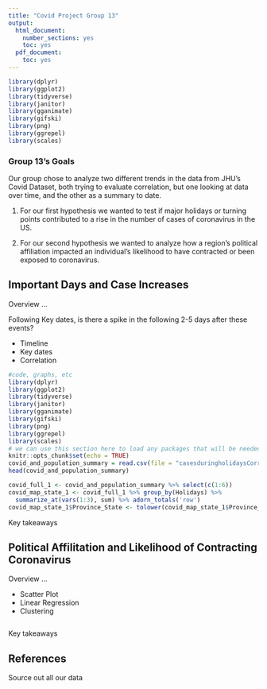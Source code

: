 ---
title: "Covid Project Group 13"
output:
  html_document:
    number_sections: yes
    toc: yes  
  pdf_document:
    toc: yes
---

```{r setup, include=FALSE}
library(dplyr)
library(ggplot2)
library(tidyverse)
library(janitor)
library(gganimate)
library(gifski)
library(png)
library(ggrepel)
library(scales)

```

### Group 13's Goals

Our group chose to analyze two different trends in the data from JHU's Covid Dataset, both trying to evaluate correlation, but one looking at data over time, and the other as a summary to date.

1. For our first hypothesis we wanted to test if major holidays or turning points contributed to a rise in the number of cases of coronavirus in the US.

2. For our second hypothesis we wanted to analyze how a region's political affiliation impacted an individual's likelihood to have contracted or been exposed to coronavirus.

## Important Days and Case Increases

Overview ...

Following Key dates, is there a spike in the following 2-5 days after these events?

- Timeline
- Key dates
- Correlation

```{r}
#code, graphs, etc
library(dplyr)
library(ggplot2)
library(tidyverse)
library(janitor)
library(gganimate)
library(gifski)
library(png)
library(ggrepel)
library(scales)
# we can use this section here to load any packages that will be needed
knitr::opts_chunk$set(echo = TRUE)
covid_and_population_summary = read.csv(file = "casesduringholidaysCorrected.csv")
head(covid_and_population_summary)

covid_full_1 <- covid_and_population_summary %>% select(c(1:6)) 
covid_map_state_1 <- covid_full_1 %>% group_by(Holidays) %>% 
  summarize_at(vars(1:3), sum) %>% adorn_totals('row')
covid_map_state_1$Province_State <- tolower(covid_map_state_1$Province_State)


```

Key takeaways

## Political Affilitation and Likelihood of Contracting Coronavirus

Overview ...

- Scatter Plot
- Linear Regression
- Clustering

```{}

```

Key takeaways

## References

Source out all our data
